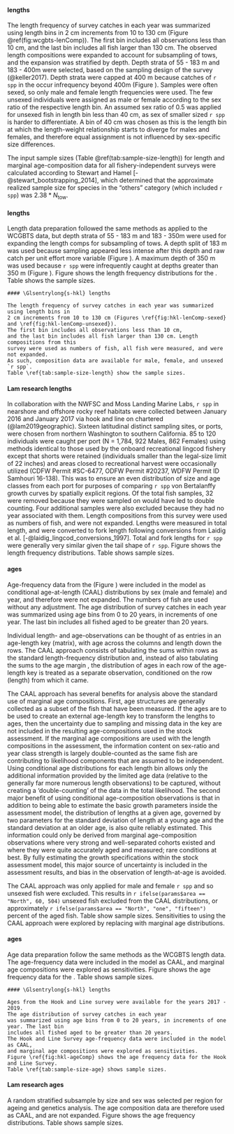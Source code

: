 #### \Glsentrylong{s-wcgbt} lengths

The length frequency of survey catches in each year was summarized using length bins in 
2 cm increments from 10 to 130 cm (Figure \@ref(fig:wcgbts-lenComp)).
The first bin includes all observations less than 10 cm, 
and the last bin includes all fish larger than 130 cm. The observed length compositions were 
expanded to account for subsampling of tows, and the expansion was stratified by depth. Depth 
strata of 55 - 183 m and 183 - 400m were selected,
based on the sampling design of the survey (@keller2017).
Depth strata were capped at 400 m because catches of `r spp` in 
the \Gls{s-wcgbt} occur infrequency beyond 400m (Figure \ref{fig:wcgbts-presAbs}). Samples were
often sexed, so only male and female length frequencies were used. The few unsexed individuals 
were assigned as male or female according to the sex ratio of the respective length bin. An 
assumed sex ratio of 0.5 was applied for unsexed fish in length bin less than 40 cm, as sex 
of smaller sized `r spp` is harder to differentiate. A bin of 40 cm was chosen as this is the
length bin at which the length-weight relationship starts to diverge for males and females, 
and therefore equal assignment is not influenced by sex-specific size differences.

The input sample sizes (Table \@ref(tab:sample-size-length))
for length and marginal age-composition data for all 
fishery-independent surveys were calculated according to 
Stewart and Hamel [-@stewart_bootstrapping_2014], which determined that the 
approximate realized sample size for species in the "others" category 
(which included `r spp`) was $2.38*N_{\text{tow}}$.

#### \acrlong{s-tri} lengths

Length data preparation followed the same methods as applied to the WCGBTS data,
but depth strata of 55 - 183 m and 183 - 350m were used for expanding the
length comps for subsampling of tows. A depth split of 183 m was used because
sampling appeared less intense after this depth and raw catch per unit effort 
more variable (Figure \ref{fig:tri-depthSplit}). A maximum 
depth of 350 m was used because `r spp` were infrequently caught at depths 
greater than 350 m (Figure \ref{fig:tri-depthSplit}). 
Figure \ref{fig:tri-lenComp} shows the length frequency distributions for the \gls{s-tri}. 
Table \ref{tab:sample-size-length} shows the sample sizes.

```asis
#### \Glsentrylong{s-hkl} lengths

The length frequency of survey catches in each year was summarized using length bins in 
2 cm increments from 10 to 130 cm (Figures \ref{fig:hkl-lenComp-sexed} and \ref{fig:hkl-lenComp-unsexed}).
The first bin includes all observations less than 10 cm, 
and the last bin includes all fish larger than 130 cm. Length compositions from this 
survey were used as numbers of fish, all fish were measured, and were not expanded.
As such, composition data are available for male, female, and unsexed `r spp`. 
Table \ref{tab:sample-size-length} show the sample sizes.
```

#### Lam research lengths

In collaboration with the NWFSC and Moss Landing Marine Labs, `r spp` in nearshore 
and offshore rocky reef habitats were collected between January 2016 and January 
2017 via hook and line on chartered \glspl{cpfv} (@lam2019geographic). Sixteen latitudinal distinct sampling 
sites, or ports, were chosen from northern Washington to southern California. 85 
to 120 individuals were caught per port (N = 1,784, 922 Males, 862 Females) using 
methods identical to those used by the onboard recreational lingcod fishery 
except that shorts were retained (individuals smaller than the legal-size limit 
of 22 inches) and areas closed to recreational harvest were occasionally utilized 
(CDFW Permit #SC-6477, ODFW Permit #20237, WDFW Permit ID Samhouri 16-138). 
This was to ensure an even distribution of size and age classes from each port 
for purposes of comparing `r spp` von Bertalanffy growth curves by spatially 
explicit regions. Of the total fish samples, 32 were removed because they
were sampled on \gls{s-ccfrp} would have led to double counting.
Four additional samples were also excluded because they had no year associated with them.
Length compositions from this survey were used as numbers of fish, 
and were not expanded. Lengths were measured in total length, and were converted to
fork length following conversions from Laidig et al. [-@laidig_lingcod_conversions_1997]. Total
and fork lengths for `r spp` were generally very similar given the tail shape 
of `r spp`. 
Figure \ref{fig:lam-lenComp} shows the length frequency distributions. 
Table \ref{tab:sample-size-length} shows sample sizes.

#### \Glsentrylong{s-wcgbt} ages

Age-frequency data from the \Gls{s-wcgbt} (Figure \ref{fig:wcgbts-ageComp}) were 
included in the model as conditional age-at-length (CAAL) distributions by sex 
(male and female) and year, and therefore were not expanded. The numbers of fish 
are used without any adjustment. The age distribution of survey catches in each year 
was summarized using age bins from 0 to 20 years, in increments of one year. The last bin 
includes all fished aged to be greater than 20 years. 

Individual length- and age-observations can be thought 
of as entries in an age-length key (matrix), with age across the columns and length 
down the rows. The CAAL approach consists of tabulating the sums within rows as the 
standard length-frequency distribution and, instead of also tabulating the sums to 
the age margin , the distribution of ages in each row of the age-length key is 
treated as a separate observation, conditioned on the row (length) from which it came. 

The CAAL approach has several benefits for analysis above the standard use of marginal age 
compositions. First, age structures are generally collected as a subset of the fish 
that have been measured. If the ages are to be used to create an external age-length 
key to transform the lengths to ages, then the uncertainty due to sampling and missing 
data in the key are not included in the resulting age-compositions used in the stock 
assessment. If the marginal age compositions are used with the length compositions 
in the assessment, the information content on sex-ratio and year class strength is 
largely double-counted as the same fish are contributing to likelihood components 
that are assumed to be independent. Using conditional age distributions for each 
length bin allows only the additional information provided by the limited age data 
(relative to the generally far more numerous length observations) to be captured, 
without creating a ‘double-counting’ of the data in the total likelihood. The second 
major benefit of using conditional age-composition observations is that in addition 
to being able to estimate the basic growth parameters inside 
the assessment model, the distribution of lengths at a given age, governed by two 
parameters for the standard deviation of length at a young age and the standard 
deviation at an older age, is also quite reliably estimated. This information could 
only be derived from marginal age-composition observations where very strong and 
well-separated cohorts existed and where they were quite accurately aged and measured; 
rare conditions at best. By fully estimating the growth specifications within the 
stock assessment model, this major source of uncertainty is included in the assessment 
results, and bias in the observation of length-at-age is avoided. 

The CAAL approach was only applied for male and female `r spp` and so unsexed fish were excluded. 
This results in `r ifelse(params$area == "North", 60, 504)`
unsexed fish excluded from the CAAL distributions, or approximately
`r ifelse(params$area == "North", "one", "fifteen")` percent of the aged fish.
Table \ref{tab:sample-size-age} show sample sizes. Sensitivities to using the CAAL
approach were explored by replacing with marginal age distributions. 

#### \acrlong{s-tri} ages

Age data preparation follow the same methods as the WCGBTS length data. 
The \gls{s-tri} age-frequency data were included in the model 
as CAAL, and marginal age compositions were explored as sensitivities.
Figure \ref{fig:tri-ageComp} shows the age frequency data for the \gls{s-tri}.
Table \ref{tab:sample-size-age} shows sample sizes.

```asis
#### \Glsentrylong{s-hkl} lengths

Ages from the Hook and Line survey were available for the years 2017 - 2019. 
The age distribution of survey catches in each year 
was summarized using age bins from 0 to 20 years, in increments of one year. The last bin 
includes all fished aged to be greater than 20 years.
The Hook and Line Survey age-frequency data were included in the model as CAAL,
and marginal age compositions were explored as sensitivities.
Figure \ref{fig:hkl-ageComp} shows the age frequency data for the Hook and Line Survey.
Table \ref{tab:sample-size-age} shows sample sizes.
```

#### Lam research ages

A random stratified subsample by size and sex was selected per region for ageing and genetics analysis. 
The age composition data are therefore used as CAAL, and are not expanded.
Figure \ref{fig:lam-ageComp} shows the age frequency distributions. 
Table \ref{tab:sample-size-age} shows sample sizes.

